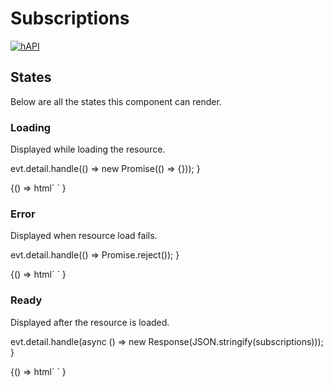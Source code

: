 
<Meta title="Relations/Subscriptions" component="foxy-subscriptions" />

# Subscriptions

[![hAPI](https://img.shields.io/badge/hAPI-subscriptions-green.svg)](https://api.foxycart.com/rels/subscriptions)

## States

Below are all the states this component can render.

### Loading

Displayed while loading the resource.

  evt.detail.handle(() => new Promise(() => {}));
}

<Canvas>
  <Story name="Loading">
    {() =>
      html`
        <foxy-subscriptions
          first="https://api.foxy.test/stores/8/subscriptions?customer_id=115&limit=10"
          @request=${handleRequestWithLoading}
        >
        </foxy-subscriptions>
      `
    }
  </Story>
</Canvas>

### Error

Displayed when resource load fails.

  evt.detail.handle(() => Promise.reject());
}

<Canvas>
  <Story name="Error">
    {() =>
      html`
        <foxy-subscriptions
          first="https://api.foxy.test/stores/8/subscriptions?customer_id=115&limit=10"
          @request=${handleRequestWithError}
        >
        </foxy-subscriptions>
      `
    }
  </Story>
</Canvas>

### Ready

Displayed after the resource is loaded.

  evt.detail.handle(async () => new Response(JSON.stringify(subscriptions)));
}

<Canvas>
  <Story name="Ready">
    {() =>
      html`
        <foxy-subscriptions
          first="https://api.foxy.test/stores/8/subscriptions?customer_id=115&limit=10"
          @request=${handleRequestWithSuccess}
        >
        </foxy-subscriptions>
      `
    }
  </Story>
</Canvas>
